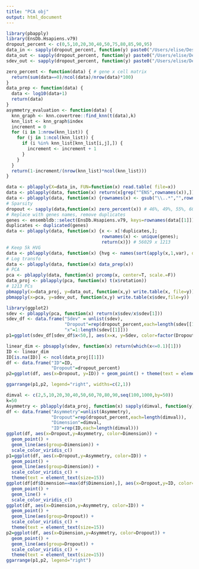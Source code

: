 ```yaml
---
title: "PCA obj"
output: html_document
---
```


```r
library(pbapply)
library(EnsDb.Hsapiens.v79)
dropout_percent <- c(0,5,10,20,30,40,50,75,80,85,90,95)
data_in <- sapply(dropout_percent, function(y) paste0("/Users/elise/Desktop/GitHub/Hubness_sc/bulkRNAseq/simul",y,".csv"))
data_out <- sapply(dropout_percent, function(y) paste0("/Users/elise/Desktop/GitHub/Hubness_sc/forTAC/results/bulk/simul_pca_readyforhubness",y,".csv"))
sdev_out <- sapply(dropout_percent, function(y) paste0("/Users/elise/Desktop/GitHub/Hubness_sc/forTAC/results/bulk/simul_pca_sdev",y,".csv"))
```

```r
zero_percent <- function(data) { # gene x cell matrix
  return(sum(data==0)/ncol(data)/nrow(data)*100)
}
data_prep <- function(data) {
  data <- log10(data+1)
  return(data)
}
asymmetry_evaluation <- function(data) {
  knn_graph <- knn.covertree::find_knn(t(data),k)
  knn_list <- knn_graph$index
  increment = 0
  for (i in 1:nrow(knn_list)) {
    for (j in 1:ncol(knn_list)) {
      if (i %in% knn_list[knn_list[i,j],]) {
        increment <- increment + 1 
      }
    }
  }
  return(1-increment/(nrow(knn_list)*ncol(knn_list)))
}
```

```r
data <- pblapply(X=data_in, FUN=function(x) read.table( file=x)) 
data <- pblapply(data, function(x) return(x[grep("^ENS",rownames(x)),])) # 57760 x 1213
data <- pblapply(data, function(x) {rownames(x) <- gsub("\\..*","",rownames(x)); return(x)})
# Sparsity
dropout <- sapply(data,function(x) zero_percent(x)) # 46%, 49%, 55%, 60%, 66%, 72%, 86%, 88%, 92%, 94%, 97%
# Replace with genes names, remove duplicates
genes <- ensembldb::select(EnsDb.Hsapiens.v79, keys=rownames(data[[1]]), keytype = "GENEID", columns = c("SYMBOL"))$SYMBOL
duplicates <- duplicated(genes)
data <- pblapply(data, function(x) {x <- x[!duplicates,];
                                    rownames(x) <- unique(genes);
                                    return(x)}) # 56029 x 1213
# Keep 5k HVG
data <- pblapply(data, function(x) {hvg <- names(sort(apply(x,1,var), decreasing = T)[1:5e3]); return(x[hvg,])})
# Log transfo
data <- pblapply(data, function(x) data_prep(x))
# PCA
pca <- pblapply(data, function(x) prcomp(x, center=T, scale.=F))
data_proj <- pblapply(pca, function(x) t(x$rotation))
# 1213 PCs
pbmapply(x=data_proj, y=data_out, function(x,y) write.table(x, file=y))
pbmapply(x=pca, y=sdev_out, function(x,y) write.table(x$sdev,file=y))
```

```r
library(ggplot2)
sdev <- pblapply(pca, function(x) return(x$sdev/x$sdev[1]))
sdev_df <- data.frame("Sdev" = unlist(sdev),
                      "Dropout"=rep(dropout_percent,each=length(sdev[[1]])),
                      "x"=1:length(sdev[[1]]))
p1=ggplot(sdev_df[sdev_df$x<50,], aes(x=x, y=Sdev, color=factor(Dropout))) + geom_point() + geom_line(aes(group=Dropout)) + geom_hline(yintercept=0.1) + xlab("") + theme(text = element_text(size=15))

linear_dim <- pbsapply(sdev, function(x) return(which(x<=0.1)[1]))
ID <- linear_dim
ID[is.na(ID)] <- ncol(data_proj[[1]])
df <- data.frame("ID"=ID,
                 "Dropout"=dropout_percent)
p2=ggplot(df, aes(x=Dropout, y=ID)) + geom_point() + theme(text = element_text(size=15)) + geom_line()

ggarrange(p1,p2, legend="right", widths=c(2,1))
```

```r
dimval <- c(2,5,10,20,30,40,50,60,70,80,90,seq(100,1000,by=50))
k=50
Asymmetry <- pblapply(data_proj, function(x) sapply(dimval, function(y) asymmetry_evaluation(x[1:y,])))
df <- data.frame("Asymmetry"=unlist(Asymmetry),
                 "Dropout"=rep(dropout_percent,each=length(dimval)),
                 "Dimension"=dimval,
                 "ID"=rep(ID,each=length(dimval)))
ggplot(df, aes(x=Dropout,y=Asymmetry, color=Dimension)) +
  geom_point() +
  geom_line(aes(group=Dimension)) +
  scale_color_viridis_c()
p1=ggplot(df, aes(x=Dropout,y=Asymmetry, color=ID)) +
  geom_point() +
  geom_line(aes(group=Dimension)) +
  scale_color_viridis_c() +
  theme(text = element_text(size=15))
ggplot(df[df$Dimension==max(df$Dimension),], aes(x=Dropout,y=ID, color=Asymmetry)) +
  geom_point() +
  geom_line() +
  scale_color_viridis_c()
ggplot(df, aes(x=Dimension,y=Asymmetry, color=ID)) +
  geom_point() +
  geom_line(aes(group=Dropout)) +
  scale_color_viridis_c() +
  theme(text = element_text(size=15))
p2=ggplot(df, aes(x=Dimension,y=Asymmetry, color=Dropout)) +
  geom_point() +
  geom_line(aes(group=Dropout)) +
  scale_color_viridis_c() +
  theme(text = element_text(size=15))
ggarrange(p1,p2, legend="right")
```


